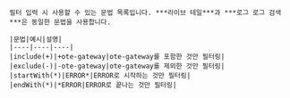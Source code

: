     필터 입력 시 사용할 수 있는 문법 목록입니다. ***라이브 테일***과 ***로그 로그 검색***은 동일한 문법을 사용합니다.

    |문법|예시|설명|
    |----|----|----|
    |include(+)|+ote-gateway|ote-gateway를 포함한 것만 필터링|
    |exclude(-)|-ote-gateway|ote-gateway를 제외한 것만 필터링|
    |startWith(*)|ERROR*|ERROR로 시작하는 것만 필터링|
    |endWith(*)|*ERROR|ERROR로 끝나는 것만 필터링|   
